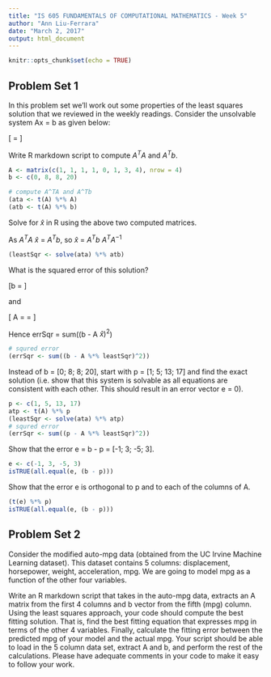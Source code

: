 ---
title: "IS 605 FUNDAMENTALS OF COMPUTATIONAL MATHEMATICS - Week 5"
author: "Ann Liu-Ferrara"
date: "March 2, 2017"
output: html_document
---

```{r setup, include=FALSE}
knitr::opts_chunk$set(echo = TRUE)
```

## Problem Set 1

In this problem set we'll work out some properties of the least squares solution that we
reviewed in the weekly readings. Consider the unsolvable system Ax = b as given below:

\[ \left[  \begin{array}{cc}
    1       & 0  \\
    1       & 1  \\
    1       & 3  \\
    1       & 4
  \end{array} \right]
%
\left[  \begin{array}{cc}
    x1  \\
    x2  
  \end{array} \right]
=
\left[  \begin{array}{cc}
    0  \\
    8  \\
    8  \\
    20
\end{array} \right]
\]

Write R markdown script to compute $A^TA$ and $A^Tb$.

```{r echo = TRUE}
A <- matrix(c(1, 1, 1, 1, 0, 1, 3, 4), nrow = 4)
b <- c(0, 8, 8, 20)

# compute A^TA and A^Tb
(ata <- t(A) %*% A)
(atb <- t(A) %*% b)

```

Solve for $\hat{x}$ in R using the above two computed matrices.

As $A^TA$ $\hat{x}$ = $A^Tb$, so $\hat{x}$ = $A^Tb$ $A^TA^{-1}$

```{r echo = TRUE}

(leastSqr <- solve(ata) %*% atb)

```

What is the squared error of this solution?

\[b = 
\left[  \begin{array}{cc}
    0  \\
    8  \\
    8  \\
    20
  \end{array} 
\right]
\]
  
and  

\[ A \hat{x} =
\left[  \begin{array}{cc}
    1       & 0  \\
    1       & 1  \\
    1       & 3  \\
    1       & 4
  \end{array} 
\right]
%
\left[  \begin{array}{cc}
    1  \\
    4
\end{array} 
\right]
= 
\left[  \begin{array}{cc}
    1  \\
    5  \\
    13  \\
    7
  \end{array} 
\right]
\]

Hence errSqr = sum((b - A $\hat{x})^2$)

```{r echo = TRUE}

# squred error
(errSqr <- sum((b - A %*% leastSqr)^2))

```

Instead of b = [0; 8; 8; 20], start with p = [1; 5; 13; 17] and find the exact solution (i.e. show that this system is solvable as all equations are consistent with each other. This should result in an error vector e = 0).

```{r echo = TRUE}
p <- c(1, 5, 13, 17)
atp <- t(A) %*% p
(leastSqr <- solve(ata) %*% atp)
# squred error
(errSqr <- sum((p - A %*% leastSqr)^2))

```

Show that the error e = b - p = [-1; 3; -5; 3].
```{r echo = TRUE}

e <- c(-1, 3, -5, 3)
isTRUE(all.equal(e, (b - p)))

```

Show that the error e is orthogonal to p and to each of the columns of A.
```{r echo = TRUE}

(t(e) %*% p)
isTRUE(all.equal(e, (b - p)))

```


## Problem Set 2

Consider the modified auto-mpg data (obtained from the UC Irvine Machine Learning dataset). This dataset contains 5 columns: displacement, horsepower, weight, acceleration, mpg. We are going to model mpg as a function of the other four variables. 

Write an R markdown script that takes in the auto-mpg data, extracts an A matrix from the first 4 columns and b vector from the fifth (mpg) column. Using the least squares approach, your code should compute the best fitting solution. That is, find the best fitting equation that expresses mpg in terms of the other 4 variables. Finally, calculate the fitting error between the predicted mpg of your model and the actual mpg. Your script should be able to load in the 5 column data set, extract A and b, and perform the rest of the calculations. Please have adequate comments in your code to make it easy to follow your work.

```{r  echo=TRUE}

```

